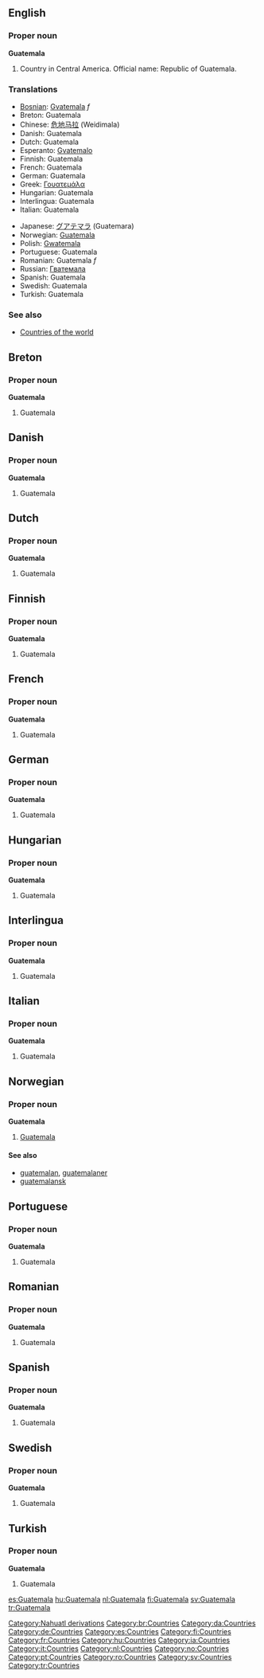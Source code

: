 ==English==

===Proper noun===
'''Guatemala'''
{{wikipedia}}
# Country in Central America. Official name: Republic of Guatemala.

===Translations===
{{top}}
*[[Bosnian]]: [[Gvatemala]] ''f''
*Breton: Guatemala
*Chinese: [[危地马拉]] (Weidimala)
*Danish: Guatemala
*Dutch: Guatemala
*Esperanto: [[Gvatemalo]]
*Finnish: Guatemala
*French: Guatemala
*German: Guatemala
*Greek: [[Γουατεμάλα]]
*Hungarian: Guatemala
*Interlingua: Guatemala
*Italian: Guatemala
{{mid}}
*Japanese: [[グアテマラ]] (Guatemara)
*Norwegian: [[#Norwegian|Guatemala]]
*Polish: [[Gwatemala]]
*Portuguese: Guatemala
*Romanian: Guatemala ''f''
*Russian: [[Гватемала]]
*Spanish: Guatemala
*Swedish: Guatemala
*Turkish: Guatemala
{{bottom}}

===See also===
* [[Countries of the world]]

[[Category:Nahuatl derivations]]

==Breton==
===Proper noun===
'''Guatemala'''
#Guatemala

==Danish==
===Proper noun===
'''Guatemala'''
#Guatemala

==Dutch==
===Proper noun===
'''Guatemala'''
#Guatemala

==Finnish==
===Proper noun===
'''Guatemala'''
#Guatemala

==French==
===Proper noun===
'''Guatemala'''
#Guatemala

==German==
===Proper noun===
'''Guatemala'''
#Guatemala

==Hungarian==
===Proper noun===
'''Guatemala'''
#Guatemala

==Interlingua==
===Proper noun===
'''Guatemala'''
#Guatemala

==Italian==
===Proper noun===
'''Guatemala'''
#Guatemala

==Norwegian==
===Proper noun===
'''Guatemala'''
#[[#English|Guatemala]]
====See also====
*[[guatemalan]], [[guatemalaner]]
*[[guatemalansk]]

==Portuguese==
===Proper noun===
'''Guatemala'''
#Guatemala

==Romanian==
===Proper noun===
'''Guatemala'''
#Guatemala

==Spanish==
===Proper noun===
'''Guatemala'''
#Guatemala

==Swedish==
===Proper noun===
'''Guatemala'''
#Guatemala

==Turkish==
===Proper noun===
'''Guatemala'''
#Guatemala

[[Category:br:Countries]]
[[Category:da:Countries]]
[[Category:de:Countries]]
[[Category:es:Countries]]
[[Category:fi:Countries]]
[[Category:fr:Countries]]
[[Category:hu:Countries]]
[[Category:ia:Countries]]
[[Category:it:Countries]]
[[Category:nl:Countries]]
[[Category:no:Countries]]
[[Category:pt:Countries]]
[[Category:ro:Countries]]
[[Category:sv:Countries]]
[[Category:tr:Countries]]

[[es:Guatemala]]
[[hu:Guatemala]]
[[nl:Guatemala]]
[[fi:Guatemala]]
[[sv:Guatemala]]
[[tr:Guatemala]]